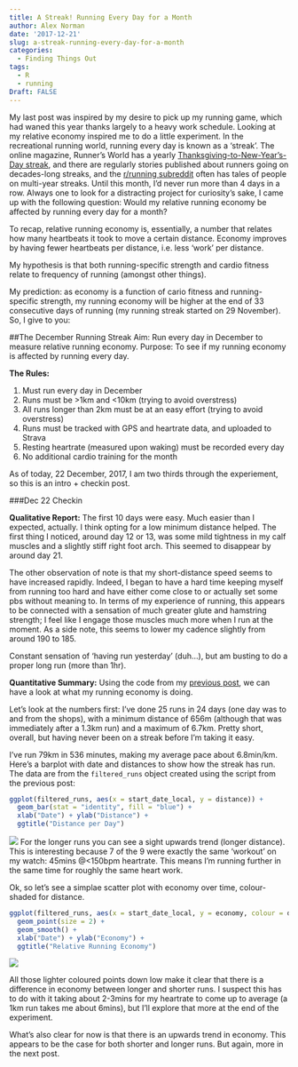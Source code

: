 ---
title: A Streak! Running Every Day for a Month
author: Alex Norman
date: '2017-12-21'
slug: a-streak-running-every-day-for-a-month
categories:
  - Finding Things Out
tags:
  - R
  - running
Draft: FALSE
---
My last post was inspired by my desire to pick up my running game, which had waned this year thanks largely to a heavy work schedule. Looking at my relative economy inspired me to do a little experiment. In the recreational running world, running every day is known as a 'streak'. The online magazine, Runner's World has a yearly [Thanksgiving-to-New-Year's-Day streak](https://www.runnersworld.com/rwrunstreak), and there are regularly stories published about runners going on decades-long streaks, and the [r/running subreddit](https://www.reddit.com/r/running/) often has tales of people on multi-year streaks. Until this month, I'd never run more than 4 days in a row. Always one to look for a distracting project for curiosity's sake, I came up with the following question: Would my relative running economy be affected by running every day for a month?

To recap, relative running economy is, essentially, a number that relates how many heartbeats it took to move a certain distance. Economy improves by having fewer heartbeats per distance, i.e. less 'work' per distance.

My hypothesis is that both running-specific strength and cardio fitness relate to frequency of running (amongst other things).

My prediction: as economy is a function of cario fitness and running-specific strength, my running economy will be higher at the end of 33 consecutive days of running (my running streak started on 29 November). So, I give to you:

##The December Running Streak
Aim: Run every day in December to measure relative running economy.
Purpose: To see if my running economy is affected by running every day.

**The Rules:**

1. Must run every day in December
1. Runs must be >1km and <10km (trying to avoid overstress)
1. All runs longer than 2km must be at an easy effort (trying to avoid overstress)
1. Runs must be tracked with GPS and heartrate data, and uploaded to Strava
1. Resting heartrate (measured upon waking) must be recorded every day
1. No additional cardio training for the month

As of today, 22 December, 2017, I am two thirds through the experiement, so this is an intro + checkin post.

###Dec 22 Checkin

**Qualitative Report:** The first 10 days were easy. Much easier than I expected, actually. I think opting for a low minimum distance helped. The first thing I noticed, around day 12 or 13, was some mild tightness in my calf muscles and a slightly stiff right foot arch. This seemed to disappear by around day 21.

The other observation of note is that my short-distance speed seems to have increased rapidly. Indeed, I began to have a hard time keeping myself from running too hard and have either come close to or actually set some pbs without meaning to. In terms of my experience of running, this appears to be connected with a sensation of much greater glute and hamstring strength; I feel like I engage those muscles much more when I run at the moment. As a side note, this seems to lower my cadence slightly from around 190 to 185.

Constant sensation of 'having run yesterday' (duh...), but am busting to do a proper long run (more than 1hr).

**Quantitative Summary:** Using the code from my [previous post](https://www.dralexnorman.net/post/running-and-playing-with-r/), we can have a look at what my running economy is doing.

Let's look at the numbers first:
I've done 25 runs in 24 days (one day was to and from the shops), with a minimum distance of 656m (although that was immediately after a 1.3km run) and a maximum of 6.7km. Pretty short, overall, but having never been on a streak before I'm taking it easy.

I've run 79km in 536 minutes, making my average pace about 6.8min/km.
Here's a barplot with date and distances to show how the streak has run. The data are from the `filtered_runs` object created using the script from the previous post:
```{r eval = FALSE}
ggplot(filtered_runs, aes(x = start_date_local, y = distance)) +
  geom_bar(stat = "identity", fill = "blue") +
  xlab("Date") + ylab("Distance") +
  ggtitle("Distance per Day")
```
![](/img/22nd_distance.jpeg)
For the longer runs you can see a sight upwards trend (longer distance). This is interesting because 7 of the 9 were exactly the same 'workout' on my watch: 45mins @<150bpm heartrate. This means I'm running further in the same time for roughly the same heart work.

Ok, so let's see a simplae scatter plot with economy over time, colour-shaded for distance.
```{r eval = FALSE}
ggplot(filtered_runs, aes(x = start_date_local, y = economy, colour = distance)) +
  geom_point(size = 2) +
  geom_smooth() +
  xlab("Date") + ylab("Economy") +
  ggtitle("Relative Running Economy")
```
![](/img/22nd_economy.jpeg)

All those lighter coloured points down low make it clear that there is a difference in economy between longer and shorter runs. I suspect this has to do with it taking about 2-3mins for my heartrate to come up to average (a 1km run takes me about 6mins), but I'll explore that more at the end of the experiment.

What's also clear for now is that there is an upwards trend in economy. This appears to be the case for both shorter and longer runs. But again, more in the next post.
